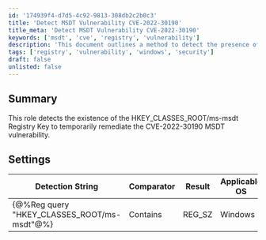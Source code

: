 ```yaml
---
id: '174939f4-d7d5-4c92-9813-308db2c2b0c3'
title: 'Detect MSDT Vulnerability CVE-2022-30190'
title_meta: 'Detect MSDT Vulnerability CVE-2022-30190'
keywords: ['msdt', 'cve', 'registry', 'vulnerability']
description: 'This document outlines a method to detect the presence of the HKEY_CLASSES_ROOT//ms-msdt Registry Key, which is crucial for temporarily remediating the CVE-2022-30190 MSDT vulnerability on Windows systems.'
tags: ['registry', 'vulnerability', 'windows', 'security']
draft: false
unlisted: false
---
```

## Summary

This role detects the existence of the HKEY_CLASSES_ROOT/ms-msdt Registry Key to temporarily remediate the CVE-2022-30190 MSDT vulnerability.

## Settings

| Detection String                          | Comparator | Result  | Applicable OS |
|-------------------------------------------|------------|---------|----------------|
| \{@%Reg query "HKEY_CLASSES_ROOT/ms-msdt"@%} | Contains   | REG_SZ  | Windows        |













